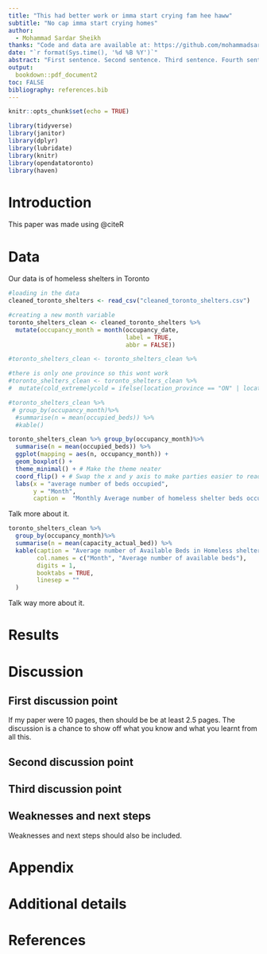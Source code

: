 ```yaml
---
title: "This had better work or imma start crying fam hee haww"
subtitle: "No cap imma start crying homes"
author: 
  - Mohammad Sardar Sheikh
thanks: "Code and data are available at: https://github.com/mohammadsardar/mojo "
date: "`r format(Sys.time(), '%d %B %Y')`"
abstract: "First sentence. Second sentence. Third sentence. Fourth sentence."
output:
  bookdown::pdf_document2
toc: FALSE
bibliography: references.bib
---
```


```r
knitr::opts_chunk$set(echo = TRUE)

library(tidyverse)
library(janitor)
library(dplyr)
library(lubridate)
library(knitr)
library(opendatatoronto)
library(haven)


```

# Introduction

This paper was made using @citeR
 



# Data

Our data is of homeless shelters in Toronto

```r
#loading in the data
cleaned_toronto_shelters <- read_csv("cleaned_toronto_shelters.csv")

```

```r
#creating a new month variable
toronto_shelters_clean <- cleaned_toronto_shelters %>% 
  mutate(occupancy_month = month(occupancy_date, 
                                 label = TRUE, 
                                 abbr = FALSE))

#toronto_shelters_clean <- toronto_shelters_clean %>% 

#there is only one province so this wont work
#toronto_shelters_clean <- toronto_shelters_clean %>% 
#  mutate(cold_extremelycold = ifelse(location_province == "ON" | location_province =="QC" | location_province =="BC", "cold", "extremely cold"))

#toronto_shelters_clean %>% 
 # group_by(occupancy_month)%>%
  #summarise(n = mean(occupied_beds)) %>% 
  #kable()

toronto_shelters_clean %>% group_by(occupancy_month)%>%
  summarise(n = mean(occupied_beds)) %>% 
  ggplot(mapping = aes(n, occupancy_month)) +
  geom_boxplot() +
  theme_minimal() + # Make the theme neater
  coord_flip() + # Swap the x and y axis to make parties easier to read
  labs(x = "average number of beds occupied",
       y = "Month",
       caption =  "Monthly Average number of homeless shelter beds occupied")

```


Talk more about it.





```r

toronto_shelters_clean %>% 
  group_by(occupancy_month)%>%
  summarise(n = mean(capacity_actual_bed)) %>% 
  kable(caption = "Average number of Available Beds in Homeless shelters in 2021", 
        col.names = c("Month", "Average number of available beds"),
        digits = 1,
        booktabs = TRUE,
        linesep = ""
  )
```


Talk way more about it. 




# Results

# Discussion

## First discussion point

If my paper were 10 pages, then should be be at least 2.5 pages. The discussion is a chance to show off what you know and what you learnt from all this. 

## Second discussion point

## Third discussion point

## Weaknesses and next steps

Weaknesses and next steps should also be included.

\newpage

\appendix

# Appendix {-}


# Additional details


\newpage


# References


